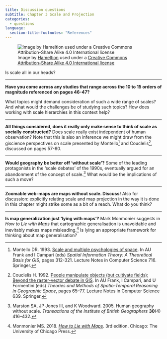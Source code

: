 ```yaml
---
title: Discussion questions
subtitle: Chapter 3 Scale and Projection
categories:
  - questions
language:
  section-title-footnotes: "References"
---
```


![Image by [Hameltion](https://commons.wikimedia.org/wiki/User:Hameltion) used under a [Creative Commons Attribution-Share Alike 4.0 International license](https://creativecommons.org/licenses/by-sa/4.0/deed.en)](lightbulb3.jpg)

Is scale all in our heads?

<hr>

**Have you come across any studies that range across the 10 to 15 orders of magnitude referenced on pages 46-47?**

What topics might demand consideration of such a wide range of scales? And what would the challenges be of studying such topics? How does working with scale hierarchies in this context help?

<hr>

**All things considered, does it really only make sense to think of scale as socially constructed?**
Does scale really exist independent of human observation? Note that this is also an inference we might draw from the giscience perspectives on scale presented by Montello^[Montello DR. 1993. [Scale and multiple psychologies of space](https://link.springer.com/chapter/10.1007/3-540-57207-4_21). In AU Frank and I Campari (eds) *Spatial Information Theory: A Theoretical Basis for GIS*, pages 312-321. Lecture
Notes in Computer Science 716. Springer.] and Couclelis^[Couclelis H. 1992. [People manipulate objects (but cultivate fields): Beyond the raster-vector debate in GIS](http://link.springer.com/chapter/10.1007/3-540-55966-3_3). In AU Frank, I Campari, and U Formentini (eds) *Theories and Methods of Spatio-Temporal Reasoning in Geographic Space*, pages 65–77. Lecture Notes in Computer Science 639. Springer.], discussed on pages 57-60.

<hr>

**Would geography be better off 'without scale'?**
Some of the leading protagonists in the 'scale debates' of the 1990s, eventually argued for an abandonment of the concept of scale.^[Marston SA, JP Jones III, and K Woodward. 2005. Human geography without scale. *Transactions of the Institute of British Geographers* **30**(4) 416–432.] What would be the implications of such a move?

<hr>

**Zoomable web-maps are maps without scale. Discuss!**
Also for discussion: explicitly relating scale and map projection in the way it is done in this chapter might strike some as a bit of a reach. What do you think?

<hr>

**Is map generalization just 'lying with maps'?**
Mark Monmonier suggests in _How to Lie with Maps_ that cartographic generalisation is unavoidable and inevitably makes maps misleading.^[Monmonier MS. 2018. [*How to Lie with Maps*](https://press.uchicago.edu/ucp/books/book/chicago/H/bo27400568.html). 3rd edition. Chicago: The University of Chicago Press.] Is lying an appropriate framework for thinking about map generalisation?